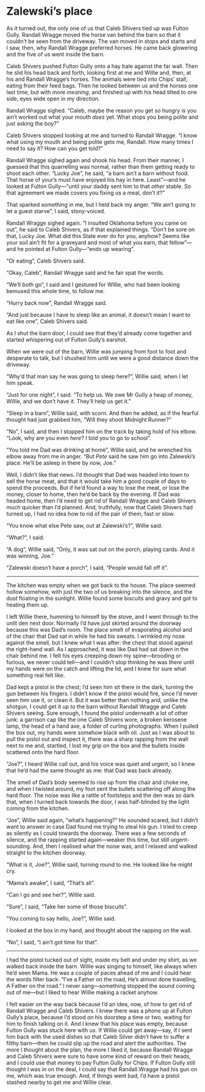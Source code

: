 # Zalewski's place

As it turned out, the only one of us that Caleb Shivers tied up was Fulton Gully. Randall Wragge moved the horse van behind the barn so that it couldn't be seen from the driveway. The van moved in stops and starts and I saw, then, why Randall Wragge preferred horses. He came back glowering and the five of us went inside the barn.

Caleb Shivers pushed Fulton Gully onto a hay bale against the far wall. Then he slid his head back and forth, looking first at me and Willie and, then, at his and Randall Wragge's horses. The animals were tied into Chips' stall, eating from their feed bags. Then he looked between us and the horses one last time, but with more *meaning*, and finished up with his head tilted to one side, eyes wide open in my direction.

Randall Wragge sighed. "Caleb, maybe the reason you get so hungry is you ain't worked out what your mouth *does* yet. What stops you being polite and just asking the boy?"

Caleb Shivers stopped looking at me and turned to Randall Wragge. "I know what using my mouth and being polite gets me, Randall. How many times I need to say it? How can you get told?"

Randall Wragge sighed again and shook his head. From their manner, I guessed that this quarrelling was normal, rather than them getting ready to shoot each other. "Lucky Joe", he said, "a barn ain't a barn without food. That horse of your's must have enjoyed his hay in here. Least"—and he looked at Fulton Gully—"until your daddy sent him to that *other* stable. So that agreement we made covers you fixing us a meal, don't it?"

That sparked something in me, but I held back my anger. "We ain't going to let a guest starve", I said, stony-voiced.

Randall Wragge sighed again. "I insulted Oklahoma before you came on out", he said to Caleb Shivers, as if that explained things. "Don't be sore on that, Lucky Joe. What did this State ever do for you, anyhow? Seems like your soil ain't fit for a graveyard and most of what you earn, that fellow"—and he pointed at Fulton Gully—"ends up wearing".

"Or eating", Caleb Shivers said.

"Okay, Caleb", Randall Wragge said and he fair spat the words.

"We'll both go", I said and I gestured for Willie, who had been looking bemused this whole time, to follow me.

"Hurry back now", Randall Wragge said.

"And just because I have to sleep like an animal, it doesn't mean I want to eat like one", Caleb Shivers said.

As I shut the barn door, I could see that they'd already come together and started whispering out of Fulton Gully's earshot.

When we were out of the barn, Willie was jumping from foot to foot and desperate to talk, but I shushed him until we were a good distance down the driveway.

"Why'd that man say he was going to sleep here?", Willie said, when I let him speak.

"Just for one night", I said. "To help us. We owe Mr Gully a heap of money, Willie, and we don't have it. They'll help us get it."

"Sleep in a barn", Willie said, with scorn. And then he added, as if the fearful thought had just grabbed him, "Will they shoot Midnight Runner?"

"No", I said, and then I stopped him on the track by taking hold of his elbow. "Look, why are you even *here*? I told you to go to school".

"You told me Dad was drinking at home", Willie said, and he wrenched his elbow away from me in anger. "But *Pete* said he saw him go into Zalewski's place. He'll be asleep in there by now, Joe."

Well, I didn't like that news. I'd thought that Dad was headed into town to sell the horse meat, and that it would take him a good couple of days to spend the proceeds. But if he'd found a way to lose the meat, or lose the money, closer to home, then he'd be back by the evening. If Dad was headed home, then I'd need to get rid of Randall Wragge and Caleb Shivers much quicker than I'd planned. And, truthfully, now that Caleb Shivers had turned up, I had no idea how to rid of the pair of them, fast or slow.

"You know what else Pete saw, out at Zalewski's?", Willie said.

"What?", I said.

"A dog", Willie said, "Only, it was sat out on the porch, playing cards. And it was winning, Joe."

"Zalewski doesn't have a porch", I said, "People would fall off it".

***

The kitchen was empty when we got back to the house. The place seemed hollow somehow, with just the two of us breaking into the silence, and the dust floating in the sunlight. Willie found some biscuits and gravy and got to heating them up.

I left Willie there, humming to himself by the stove, and I went through to the unlit den next door. Normally I'd have just skirted around the doorway because this was Dad's room. The place smelt of evaporating alcohol and of the chair that Dad sat in while he had his sweats. I wrinkled my nose against the smell, but I knew what I was after: the chest that stood against the right-hand wall. As I approached, it was like Dad had sat down in the chair behind me. I felt his eyes creeping down my spine—brooding or furious, we never could tell—and I couldn't stop thinking he was *there* until my hands were on the catch and lifting the lid, and I knew for sure what something real felt like.  

Dad kept a pistol in the chest; I'd seen him sit there in the dark, turning the gun between his fingers. I didn't know if the pistol would fire, since I'd never seen him use it, or clean it. But it was better than nothing and, unlike the shotgun, I could get it up to the barn without Randall Wragge and Caleb Shivers seeing. Sure enough, I found the pistol underneath a lot of other junk: a garrison cap like the one Caleb Shivers wore, a broken kerosene lamp, the head of a hand axe, a folder of curling photographs. When I pulled the box out, my hands were somehow black with oil. Just as I was about to pull the pistol out and inspect it, there was a sharp rapping from the wall next to me and, startled, I lost my grip on the box and the bullets inside scattered onto the hard floor.

"Joe?", I heard Willie call out, and his voice was quiet and urgent, so I knew that he'd had the same thought as me: that Dad was back already.

The smell of Dad's body seemed to rise up from the chair and choke me, and when I twisted around, my foot sent the bullets scattering off along the hard floor. The noise was like a rattle of footsteps and the den was so dark that, when I turned back towards the door, I was half-blinded by the light coming from the kitchen.

"Joe", Willie said again, "what's happening?" He sounded scared, but I didn't want to answer in case Dad found me trying to steal his gun. I tried to creep as silently as I could towards the doorway.  There was a few seconds of silence, and the rapping started again—weaker this time, but still urgent-sounding. And, then I realised what the noise was, and I relaxed and walked straight to the kitchen doorway.

"What is it, Joe?", Willie said, turning round to me. He looked like he might cry.

"Mama's awake", I said, "That's all".

"Can I go and see her?", Willie said.

"Sure", I said, "Take her some of those biscuits".

"You coming to say hello, Joe?", Willie said.

I looked at the box in my hand, and thought about the rapping on the wall.

"No", I said, "I ain't got time for that".

***

I had the pistol tucked out of sight, inside my belt and under my shirt, as we walked back inside the barn. Willie was singing to himself, like always when he'd seen Mama. He was a couple of paces ahead of me and I could hear the words filter back: "I've a Father on the road, He's almost done travelling, A Father on the road." I never sang—something stopped the sound coming out of me—but I liked to hear Willie making a racket anyhow.

I felt easier on the way back because I'd an idea, now, of how to get rid of Randall Wragge and Caleb Shivers. I knew there was a phone up at Fulton Gully's place, because I'd stood on his doorstep a time or two, waiting for him to finish talking on it. And I knew that his place was empty, because Fulton Gully was stuck here with *us*. If Willie could get away—say, if I sent him back with the used dishes so that Caleb Silver didn't have to suffer a filthy barn—then he could slip up the road and alert the authorities. The more I thought about the plan, the more I liked it, because Randall Wragge and Caleb Shivers were sure to have some kind of reward on their heads, and I could use that money to pay Fulton Gully for Chips. If Fulton Gully still thought I was in on the deal, I could say that Randall Wragge had his gun on me, which was true enough. And, if things went bad, I'd have a pistol stashed nearby to get me and Willie clear.